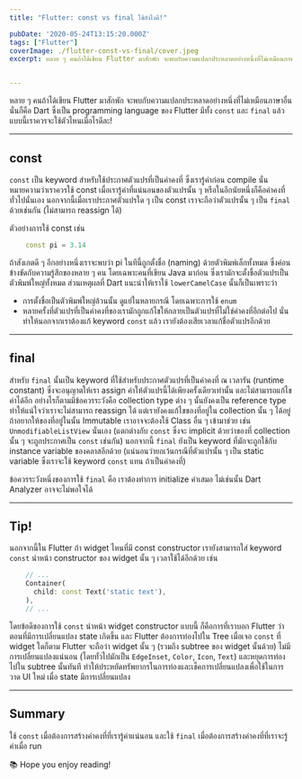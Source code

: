 ```yaml
---
title: "Flutter: const vs final ใช้ยังไงดี!"

pubDate: '2020-05-24T13:15:20.000Z'
tags: ["Flutter"]
coverImage: ./flutter-const-vs-final/cover.jpeg
excerpt: หลาย ๆ คนถ้าได้เขียน Flutter มาสักพัก จะพบกับความแปลกประหลาดอย่างหนึ่งที่ไม่เหมือนภาษาอื่น นั่นก็คือ Dart ซึ่งเป็น programming language ของ Flutter มีทั้ง const และ final แล้วแบบนี้เราควรจะใช้ตัวไหนเมื่อไรดีละ!


---
```



หลาย ๆ คนถ้าได้เขียน Flutter มาสักพัก จะพบกับความแปลกประหลาดอย่างหนึ่งที่ไม่เหมือนภาษาอื่น นั่นก็คือ Dart ซึ่งเป็น programming language ของ Flutter มีทั้ง `const` และ `final` แล้วแบบนี้เราควรจะใช้ตัวไหนเมื่อไรดีละ!

---

## const

`const` เป็น keyword สำหรับใช้ประกาศตัวแปรที่เป็นค่าคงที่ ซึ่งเรารู้ค่าก่อน compile นั่นหมายความว่าเราควรใช้ const เมื่อเรารู้ค่าที่แน่นอนของตัวแปรนั้น ๆ หรือในอีกนัยหนึ่งก็คือค่าคงที่ทั่วไปนั่นเอง นอกจากนี้เมื่อเราประกาศตัวแปรใด ๆ เป็น const เราจะถือว่าตัวแปรนั้น ๆ เป็น `final` ด้วยเช่นกัน (ไม่สามารถ reassign ได้)

ตัวอย่างการใช้ const เช่น

```dart
    const pi = 3.14
```

ถ้าสังเกตดี ๆ อีกอย่างหนึ่งเราจะพบว่า pi ในทีนี้ถูกตั้งชื่อ (naming) ด้วยตัวพิมพ์เล็กทั้งหมด ซึ่งค่อนข้างขัดกับความรู้สึกของหลาย ๆ คน โดยเฉพาะคนที่เขียน Java มาก่อน ซึ่งเรามักจะตั้งชื่อตัวแปรเป็นตัวพิมพ์ใหญ่ทั้งหมด ส่วนเหตุผลที่ Dart แนะนำให้เราใช้ `lowerCamelCase` นั้นก็เป็นเพราะว่า

- การตั้งชื่อเป็นตัวพิมพ์ใหญ่ล้วนนั้น ดูแย่ในหลายกรณี โดยเฉพาะการใช้ `enum`
- หลายครั้งที่ตัวแปรที่เป็นค่าคงที่ของเรามักถูกแก้ไขให้กลายเป็นตัวแปรที่ไม่ใช่ค่าคงที่อีกต่อไป นั่นทำให้นอกจากเราต้องแก้ keyword `const` แล้ว เรายังต้องเสียเวลาแก้ชื่อตัวแปรอีกด้วย

---

## final

สำหรับ `final` นั้นเป็น keyword ที่ใช้สำหรับประกาศตัวแปรที่เป็นค่าคงที่ ณ เวลารัน (runtime constant) ซึ่งจะอนุญาตให้เรา assign ค่าให้ตัวแปรนี้ได้เพียงครั้งเดียวเท่านั้น และไม่สามารถแก้ไขค่าได้อีก อย่างไรก็ตามมีข้อควรระวังคือ collection type ต่าง ๆ นั้นยังคงเป็น reference type ทำให้แน่ใจว่าเราจะไม่สามารถ reassign ได้ แต่เรายังคงแก้ไขของที่อยู่ใน collection นั้น ๆ ได้อยู่ ถ้าอยากให้ของที่อยู่ในนั้น Immutable เราอาจจะต้องใช้ Class อื่น ๆ เข้ามาช่วย เช่น `UnmodifiableListView` นั่นเอง (แตกต่างกับ `const` ซึ่งจะ implicit ด้วยว่าของที่ collection นั้น ๆ จะถูกประกาศเป็น `const` เช่นกัน) นอกจากนี้ `final` ยังเป็น keyword ที่มักจะถูกใช้กับ instance variable ของคลาสอีกด้วย (แน่นอนว่ายกเว้นกรณีที่ตัวแปรนั้น ๆ เป็น static variable ซึ่งเราจะใช้ keyword `const` แทน ถ้าเป็นค่าคงที่)

ข้อควรระวังหนึ่งของการใช้ `final` คือ เราต้องทำการ initialize ค่าเสมอ ไม่เช่นนั้น Dart Analyzer อาจจะไม่พอใจได้

---

## Tip!

นอกจากนี้ใน Flutter ถ้า widget ไหนที่มี const constructor เรายังสามารถใส่ keyword `const` นำหน้า constructor ของ widget นั้น ๆ เวลาใช้ได้อีกด้วย เช่น

```dart
    // ...
    Container(
      child: const Text('static text'),
    ),
    // ...
```

โดยข้อดีของการใช้ `const` นำหน้า widget constructor แบบนี้ ก็คือการที่เราบอก Flutter ว่าตอนที่มีการเปลี่ยนแปลง state เกิดขึ้น และ Flutter ต้องการท่องไปใน Tree เมื่อเจอ `const` ที่ widget ใดก็ตาม Flutter จะถือว่า widget นั้น ๆ (รวมถึง subtree ของ widget นั้นด้วย) ไม่มีการเปลี่ยนแปลงแน่นอน (โดยทั่วไปมักเป็น `EdgeInset`, `Color`, `Icon`, `Text`) และหยุดการท่องไปใน subtree นั้นทันที ทำให้ประหยัดทรัพยากรในการท่องและเช็คการเปลี่ยนแปลงเพื่อใช้ในการวาด UI ใหม่ เมื่อ state มีการเปลี่ยนแปลง

---

## Summary

ใช้ `const` เมื่อต้องการสร้างค่าคงที่ที่เรารู้ค่าแน่นอน และใช้ `final` เมื่อต้องการสร้างค่าคงที่ที่เราจะรู้ค่าเมื่อ run

<Callout type="tip" title="Thanks for reading">
  📚 Hope you enjoy reading!
</Callout>


